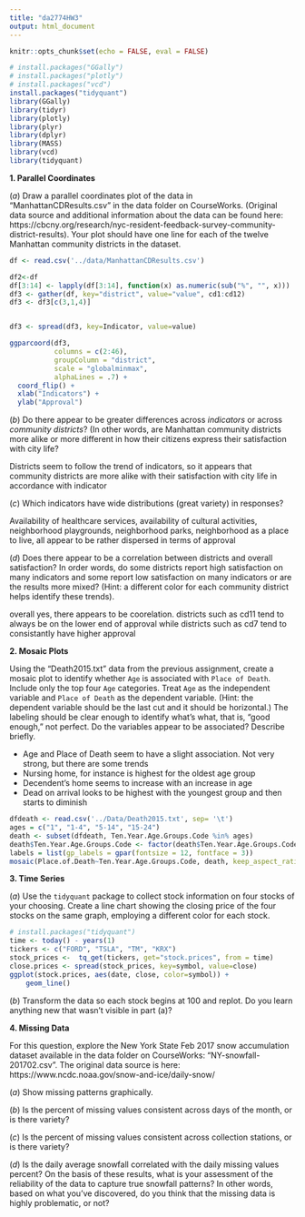 ```yaml
---
title: "da2774HW3"
output: html_document
---
```


```r
knitr::opts_chunk$set(echo = FALSE, eval = FALSE)

# install.packages("GGally")
# install.packages("plotly")
# install.packages("vcd")
install.packages("tidyquant")
library(GGally)
library(tidyr)
library(plotly)
library(plyr)
library(dplyr) 
library(MASS)
library(vcd)
library(tidyquant)
```

**$1.$ Parallel Coordinates**

$(a)$ Draw a parallel coordinates plot of the data in "ManhattanCDResults.csv" in the data folder on CourseWorks. (Original data source and additional information about the data can be found here:  https://cbcny.org/research/nyc-resident-feedback-survey-community-district-results). Your plot should have one line for each of the twelve Manhattan community districts in the dataset. 

```r
df <- read.csv('../data/ManhattanCDResults.csv')

df2<-df
df[3:14] <- lapply(df[3:14], function(x) as.numeric(sub("%", "", x)))
df3 <- gather(df, key="district", value="value", cd1:cd12)
df3 <- df3[c(3,1,4)]


df3 <- spread(df3, key=Indicator, value=value)

ggparcoord(df3, 
           columns = c(2:46), 
           groupColumn = "district", 
           scale = "globalminmax", 
           alphaLines = .7) + 
  coord_flip() + 
  xlab("Indicators") + 
  ylab("Approval")

```



$(b)$ Do there appear to be greater differences across *indicators* or across *community districts*? (In other words, are Manhattan community districts more alike or more different in how their citizens express their satisfaction with city life? 

Districts seem to follow the trend of indicators, so it appears that community districts are more alike with their satisfaction with city life in accordance with indicator


$(c)$ Which indicators have wide distributions (great variety) in responses?

Availability of healthcare services, availability of cultural activities, neighborhood playgrounds, neighborhood parks, neighborhood as a place to live, all appear to be rather dispersed in terms of approval

$(d)$ Does there appear to be a correlation between districts and overall satisfaction?  In order words, do some districts report high satisfaction on many indicators and some report low satisfaction on many indicators or are the results more mixed? (Hint: a different color for each community district helps identify these trends). 

overall yes, there appears to be coorelation. districts such as cd11 tend to always be on the lower end of approval while districts such as cd7 tend to consistantly have higher approval


**$2.$ Mosaic Plots**

Using the "Death2015.txt" data from the previous assignment, create a mosaic plot to identify whether `Age` is associated with `Place of Death`. Include only the top four `Age` categories. Treat `Age` as the independent variable and `Place of Death` as the dependent variable. (Hint: the dependent variable should be the last cut and it should be horizontal.) The labeling should be clear enough to identify what's what, that is, "good enough," not perfect. Do the variables appear to be associated? Describe briefly.

- Age and Place of Death seem to have a slight association. Not very strong, but there are some trends
- Nursing home, for instance is highest for the oldest age group
- Decendent's home seems to increase with an increase in age
- Dead on arrival looks to be highest with the youngest group and then starts to diminish

```r
dfdeath <- read.csv('../Data/Death2015.txt', sep= '\t')
ages = c("1", "1-4", "5-14", "15-24")
death <- subset(dfdeath, Ten.Year.Age.Groups.Code %in% ages)
death$Ten.Year.Age.Groups.Code <- factor(death$Ten.Year.Age.Groups.Code, levels=ages)
labels = list(gp_labels = gpar(fontsize = 12, fontface = 3))
mosaic(Place.of.Death~Ten.Year.Age.Groups.Code, death, keep_aspect_ratio=FALSE, labeling_args = labels)


```



**$3.$ Time Series**

$(a)$ Use the `tidyquant` package to collect stock information on four stocks of your choosing.  Create a line chart showing the closing price of the four stocks on the same graph, employing a different color for each stock.

```r
# install.packages("tidyquant")
time <- today() - years(1)
tickers <- c("FORD", "TSLA", "TM", "KRX")
stock_prices <-  tq_get(tickers, get="stock.prices", from = time)
close.prices <- spread(stock_prices, key=symbol, value=close)
ggplot(stock.prices, aes(date, close, color=symbol)) +
    geom_line()
```


$(b)$ Transform the data so each stock begins at 100 and replot. Do you learn anything new that wasn't visible in part (a)?


**$4.$ Missing Data**

For this question, explore the New York State Feb 2017 snow accumulation dataset available in the data folder on CourseWorks: "NY-snowfall-201702.csv". The original data source is here: https://www.ncdc.noaa.gov/snow-and-ice/daily-snow/

$(a)$ Show missing patterns graphically.

$(b)$ Is the percent of missing values consistent across days of the month, or is there variety? 

$(c)$ Is the percent of missing values consistent across collection stations, or is there variety?

$(d)$ Is the daily average snowfall correlated with the daily missing values percent?  On the basis of these results, what is your assessment of the reliability of the data to capture true snowfall patterns? In other words, based on what you've discovered, do you think that the missing data is highly problematic, or not?

